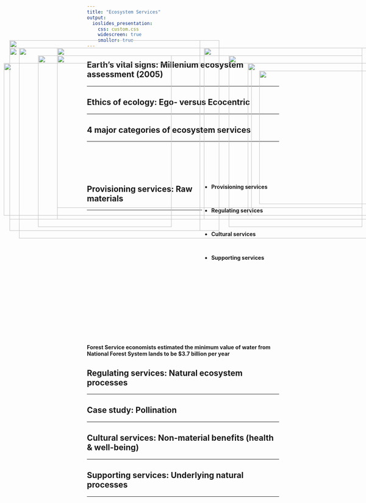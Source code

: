```yaml
---
title: "Ecosystem Services"
output: 
  ioslides_presentation:
    css: custom.css
    widescreen: true
    smaller: true
---
```


<!-- ## -->

<!-- <IMG STYLE="position:absolute; TOP:50px; LEFT:125px; WIDTH:800px; HEIGHT:600px" SRC="images/biodiverse.png"> -->

## Earth's vital signs: Millenium ecosystem assessment (2005)
<hr>

<IMG STYLE="position:absolute; TOP:180px; LEFT:50px; WIDTH:1000px; HEIGHT:500px" SRC="images/ma2005.png">

## Ethics of ecology: Ego- versus Ecocentric
<hr>

<IMG STYLE="position:absolute; TOP:180px; LEFT:150px; WIDTH:800px; HEIGHT:450px" SRC="images/ethics.jpg">

<!-- ## Are humans apex predators? -->
<!-- <hr> -->

<!-- <IMG STYLE="position:absolute; TOP:230px; LEFT:575px; WIDTH:515px; HEIGHT:300px" SRC="images/humansfood.jpeg"> -->

<!-- <IMG STYLE="position:absolute; TOP:180px; LEFT:5px; WIDTH:600px; HEIGHT:450px" SRC="images/trophic.png"> -->

## 4 major categories of ecosystem services
<hr>
<br/>
<br/>
<br/>
<br/>

<IMG STYLE="position:absolute; TOP:160px; LEFT:25px; WIDTH:550px; HEIGHT:500px" SRC="images/Ecosystem-Services2.png">

<div style="float: right; width: 40%;">

* **Provisioning services**

<br/>

* **Regulating services**

<br/>

* **Cultural services**

<br/>

* **Supporting services**

 </div>

## Provisioning services: Raw materials
<hr>
<br/>
<br/>
<br/>
<br/>
<br/>
<br/>
<br/>
<br/>
<br/>
<br/>
<br/>
<br/>
<br/>
<br/>
<br/>
<br/>
<br/>
<br/>
<br/>

<IMG STYLE="position:absolute; TOP:200px; LEFT:150px; WIDTH:800px; HEIGHT:400px" SRC="images/provision.png">

**Forest Service economists estimated the minimum value of water from National Forest System lands to be $3.7 billion per year**

## Regulating services: Natural ecosystem processes
<hr>

<IMG STYLE="position:absolute; TOP:200px; LEFT:100px; WIDTH:350px; HEIGHT:450px" SRC="images/catskills2.jpg">

<IMG STYLE="position:absolute; TOP:200px; LEFT:600px; WIDTH:350px; HEIGHT:450px" SRC="images/catskills.jpg">

## Case study: Pollination
<hr>

<IMG STYLE="position:absolute; TOP:160px; LEFT:25px; WIDTH:500px; HEIGHT:500px" SRC="images/pollination.png">

<IMG STYLE="position:absolute; TOP:220px; LEFT:650px; WIDTH:400px; HEIGHT:400px" SRC="images/chinaapple.jpg">

## Cultural services: Non-material benefits (health & well-being)
<hr>

<IMG STYLE="position:absolute; TOP:220px; LEFT:10px; WIDTH:650px; HEIGHT:400px" SRC="images/cultural.png">

<IMG STYLE="position:absolute; TOP:240px; LEFT:680px; WIDTH:400px; HEIGHT:350px" SRC="images/highline.jpg">

<!-- ## Are we disconnected from nature? -->
<!-- <hr> -->

<!-- <IMG STYLE="position:absolute; TOP:220px; LEFT:25px; WIDTH:600px; HEIGHT:400px" SRC="images/naturewords.png"> -->

<!-- <IMG STYLE="position:absolute; TOP:260px; LEFT:625px; WIDTH:450px; HEIGHT:300px" SRC="images/outdoors.jpg"> -->

## Supporting services: Underlying natural processes
<hr>

<IMG STYLE="position:absolute; TOP:180px; LEFT:25px; WIDTH:500px; HEIGHT:450px" SRC="images/photosyn.jpg">

<IMG STYLE="position:absolute; TOP:180px; LEFT:535px; WIDTH:550px; HEIGHT:450px" SRC="images/soil2.jpg">

<!-- ## Conservation and restoration -->
<!-- <hr> -->

<!-- <IMG STYLE="position:absolute; TOP:220px; LEFT:150px; WIDTH:800px; HEIGHT:400px" SRC="images/pest_recovery.jpg"> -->

<!-- ## The importance of connectedness -->
<!-- <hr> -->

<!-- <IMG STYLE="position:absolute; TOP:175px; LEFT:100px; WIDTH:300px; HEIGHT:450px" SRC="images/corridors.jpg"> -->

<!-- <IMG STYLE="position:absolute; TOP:175px; LEFT:500px; WIDTH:550px; HEIGHT:450px" SRC="images/corridors2.jpg"> -->

<!-- ## -->

<!-- <IMG STYLE="position:absolute; TOP:75px; LEFT:100px; WIDTH:900px; HEIGHT:600px" SRC="images/agri.jpg"> -->

<!-- ##  -->

<!-- <IMG STYLE="position:absolute; TOP:150px; LEFT:100px; WIDTH:900px; HEIGHT:450px" SRC="images/urban.png"> -->